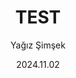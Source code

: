 ---
title: "TEST"
thumbnail: "https://media.stockimg.ai/image/e4G7hzzisY4t.png"
textThumbnail: "TEST"
alt: "testo taylan"
date: "2024.11.02"
tags: ["Updates"]
author: "Yağız Şimşek"
---